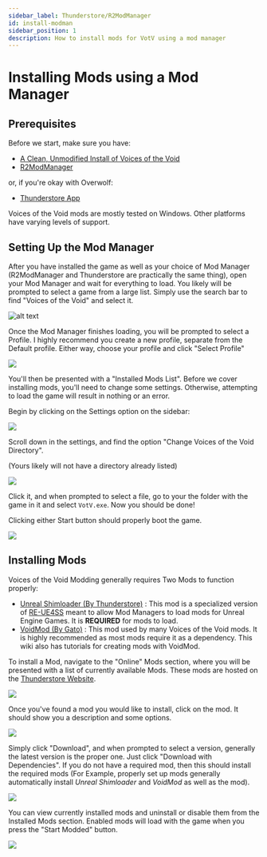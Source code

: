```yaml
---
sidebar_label: Thunderstore/R2ModManager
id: install-modman
sidebar_position: 1
description: How to install mods for VotV using a mod manager
---
```


# Installing Mods using a Mod Manager
## Prerequisites
Before we start, make sure you have:

- [A Clean, Unmodified Install of Voices of the Void](https://mrdrnose.itch.io/votv)
- [R2ModManager](https://github.com/ebkr/r2modmanPlus/releases/latest)

or, if you're okay with Overwolf:

- [Thunderstore App](https://www.overwolf.com/oneapp/Thunderstore-Thunderstore_Mod_Manager)

Voices of the Void mods are mostly tested on Windows. Other platforms have varying levels of support.

## Setting Up the Mod Manager
After you have installed the game as well as your choice of Mod Manager (R2ModManager and Thunderstore are practically the same thing), open your Mod Manager and wait for everything to load. You likely will be prompted to select a game from a large list. Simply use the search bar to find "Voices of the Void" and select it.

![alt text](img/r2modman-select-game.png "Title")

Once the Mod Manager finishes loading, you will be prompted to select a Profile. I highly recommend you create a new profile, separate from the Default profile. Either way, choose your profile and click "Select Profile"

![](img/r2modman-profile.png)

You'll then be presented with a "Installed Mods List". Before we cover installing mods, you'll need to change some settings. Otherwise, attempting to load the game will result in nothing or an error.

Begin by clicking on the Settings option on the sidebar:

![](img/r2modman-sidebar.png)

Scroll down in the settings, and find the option "Change Voices of the Void Directory".

(Yours likely will not have a directory already listed)

![](img/r2modman-directory.png)

Click it, and when prompted to select a file, go to your the folder with the game in it and select `VotV.exe`. Now you should be done!

Clicking either Start button should properly boot the game.

![](img/r2modman-start.png)

## Installing Mods
Voices of the Void Modding generally requires Two Mods to function properly:

- [Unreal Shimloader (By Thunderstore)](https://thunderstore.io/c/voices-of-the-void/p/Thunderstore/unreal_shimloader/) : This mod is a specialized version of [RE-UE4SS](https://github.com/UE4SS-RE/RE-UE4SS) meant to allow Mod Managers to load mods for Unreal Engine Games. It is <b>REQUIRED</b> for mods to load.
- [VoidMod (By Gato)](https://thunderstore.io/c/voices-of-the-void/p/Gatohost/VoidMod/) : This mod used by many Voices of the Void mods. It is highly recommended as most mods require it as a dependency. This wiki also has tutorials for creating mods with VoidMod.

To install a Mod, navigate to the "Online" Mods section, where you will be presented with a list of currently available Mods. These mods are hosted on the [Thunderstore Website](https://thunderstore.io/c/voices-of-the-void/).

![](img/r2modman-online-mods.png)

Once you've found a mod you would like to install, click on the mod. It should show you a description and some options.

![](img/r2modman-install-mod.png)

Simply click "Download", and when prompted to select a version, generally the latest version is the proper one. Just click "Download with Dependencies". If you do not have a required mod, then this should install the required mods (For Example, properly set up mods generally automatically install <i>Unreal Shimloader</i> and <i>VoidMod</i> as well as the mod).

![](img/r2modman-select-version.png)

You can view currently installed mods and uninstall or disable them from the Installed Mods section. Enabled mods will load with the game when you press the "Start Modded" button.

![](img/r2modman-mods.png)
